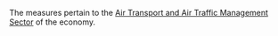 The measures pertain to the [Air Transport and Air Traffic Management Sector][air-stats]
of the economy. 

[air-stats]: https://ansperformance.eu/definition/air-transport-statistics/ "Air Transport Statistics"
